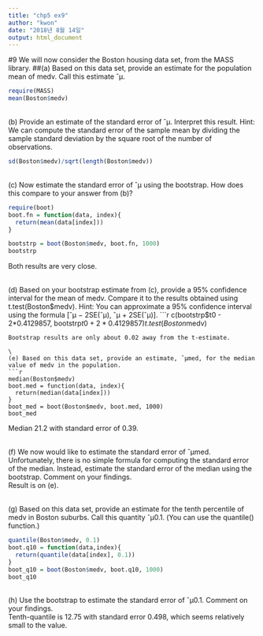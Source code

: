 ```yaml
---
title: "chp5 ex9"
author: "kwon"
date: "2018년 8월 14일"
output: html_document
---
```

#9 
We will now consider the Boston housing data set, from the MASS
library.
##(a) Based on this data set, provide an estimate for the population
mean of medv. Call this estimate ˆμ.
```r
require(MASS)
mean(Boston$medv)
```

\
(b) Provide an estimate of the standard error of ˆμ. Interpret this
result.
Hint: We can compute the standard error of the sample mean by
dividing the sample standard deviation by the square root of the
number of observations.
```r
sd(Boston$medv)/sqrt(length(Boston$medv))
```

\
(c) Now estimate the standard error of ˆμ using the bootstrap. How
does this compare to your answer from (b)?
```r
require(boot)
boot.fn = function(data, index){
  return(mean(data[index]))
}

bootstrp = boot(Boston$medv, boot.fn, 1000)
bootstrp
```
Both results are very close.

\
(d) Based on your bootstrap estimate from (c), provide a 95% confidence
interval for the mean of medv. Compare it to the results
obtained using t.test(Boston$medv).
Hint: You can approximate a 95% confidence interval using the
formula [ˆμ − 2SE(ˆμ), ˆμ + 2SE(ˆμ)].
```r
c(bootstrp$t0 - 2*0.4129857, bootstrp$t0 + 2*0.4129857)
t.test(Boston$medv)
```
Bootstrap results are only about 0.02 away from the t-estimate.

\
(e) Based on this data set, provide an estimate, ˆμmed, for the median
value of medv in the population.
```r
median(Boston$medv)
boot.med = function(data, index){
  return(median(data[index]))
}
boot_med = boot(Boston$medv, boot.med, 1000)
boot_med
```
Median 21.2 with standard error of 0.39.

\
(f) We now would like to estimate the standard error of ˆμmed. Unfortunately,
there is no simple formula for computing the standard
error of the median. Instead, estimate the standard error of the
median using the bootstrap. Comment on your findings. \
Result is on (e).

\
(g) Based on this data set, provide an estimate for the tenth percentile
of medv in Boston suburbs. Call this quantity ˆμ0.1. (You
can use the quantile() function.)
```r
quantile(Boston$medv, 0.1)
boot.q10 = function(data,index){
  return(quantile(data[index], 0.1))
}
boot_q10 = boot(Boston$medv, boot.q10, 1000)
boot_q10
```

\
(h) Use the bootstrap to estimate the standard error of ˆμ0.1. Comment
on your findings. \
Tenth-quantile is 12.75 with standard error 0.498, which seems relatively small to the value.








